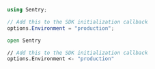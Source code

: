```csharp
using Sentry;

// Add this to the SDK initialization callback
options.Environment = "production";
```

```fsharp
open Sentry

// Add this to the SDK initialization callback
options.Environment <- "production"
```

